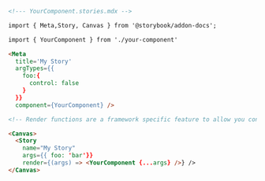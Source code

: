 ```md
<!--- YourComponent.stories.mdx -->

import { Meta,Story, Canvas } from '@storybook/addon-docs';

import { YourComponent } from './your-component'

<Meta 
  title='My Story' 
  argTypes={{
    foo:{
      control: false
    }
  }}
  component={YourComponent} />

<!-- Render functions are a framework specific feature to allow you control on how the component renders -->

<Canvas>
  <Story 
    name="My Story" 
    args={{ foo: 'bar'}}
    render={(args) => <YourComponent {...args} />} />
</Canvas>
```

